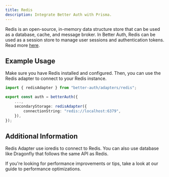 ```yaml
---
title: Redis
description: Integrate Better Auth with Prisma.
---
```


Redis is an open-source, in-memory data structure store that can be used as a database, cache, and message broker.
In Better Auth, Redis can be used as a session store to manage user sessions and authentication tokens.
Read more [here](https://redis.io/).

## Example Usage

Make sure you have Redis installed and configured.
Then, you can use the Redis adapter to connect to your Redis instance.

```ts title="auth.ts"
import { redisAdapter } from "better-auth/adapters/redis";

export const auth = betterAuth({
    ...,
    secondaryStorage: redisAdapter({
        connectionString: "redis://localhost:6379",
    }),
});
```

## Additional Information

Redis Adapter use ioredis to connect to Redis. You can also use database like Dragonfly that follows the same API as Redis.

If you're looking for performance improvements or tips, take a look at our guide to <Link href="/docs/guides/optimizing-for-performance">performance optimizations</Link>.
